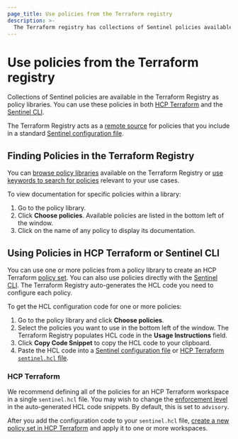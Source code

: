 ```yaml
---
page_title: Use policies from the Terraform registry
description: >-
  The Terraform registry has collections of Sentinel policies available as policy libraries. Learn how to use policy libraries from the Terraform registry.
---
```


# Use policies from the Terraform registry

Collections of Sentinel policies are available in the Terraform Registry as policy libraries. You can use these policies in both [HCP Terraform](/terraform/cloud-docs) and the [Sentinel CLI](/sentinel/docs/commands).

The Terraform Registry acts as a [remote source](/sentinel/docs/configuration/remote-sources) for policies that you include in a standard [Sentinel configuration file](/sentinel/docs/configuration).

## Finding Policies in the Terraform Registry

You can [browse policy libraries](https://registry.terraform.io/browse/policies) available on the Terraform Registry or [use keywords to search for policies](https://registry.terraform.io/search/policies) relevant to your use cases.

To view documentation for specific policies within a library:
1. Go to the policy library.
1. Click **Choose policies**. Available policies are listed in the bottom left of the window.
1. Click on the name of any policy to display its documentation.

## Using Policies in HCP Terraform or Sentinel CLI

You can use one or more policies from a policy library to create an HCP Terraform [policy set](/terraform/cloud-docs/policy-enforcement/manage-policy-sets#policies-and-policy-sets). You can also use policies directly with the [Sentinel CLI](https://docs.hashicorp.com/sentinel). The Terraform Registry auto-generates the HCL code you need to configure each policy.

To get the HCL configuration code for one or more policies:

1. Go to the policy library and click **Choose policies**.
1. Select the policies you want to use in the bottom left of the window. The Terraform Registry populates HCL code in the **Usage Instructions** field.
1. Click **Copy Code Snippet** to copy the HCL code to your clipboard.
1. Paste the HCL code into a [Sentinel configuration file](/sentinel/docs/configuration) or [HCP Terraform `sentinel.hcl` file](/terraform/cloud-docs/policy-enforcement/manage-policy-sets#the-sentinel-hcl-configuration-file).

### HCP Terraform

We recommend defining all of the policies for an HCP Terraform workspace in a single `sentinel.hcl` file. You may wish to change the [enforcement level](/terraform/cloud-docs/policy-enforcement/manage-policy-sets#enforcement-levels) in the auto-generated HCL code snippets. By default, this is set to `advisory`.

After you add the configuration code to your `sentinel.hcl` file, [create a new policy set in HCP Terraform](/terraform/cloud-docs/policy-enforcement/manage-policy-sets#managing-policy-sets) and apply it to one or more workspaces.
